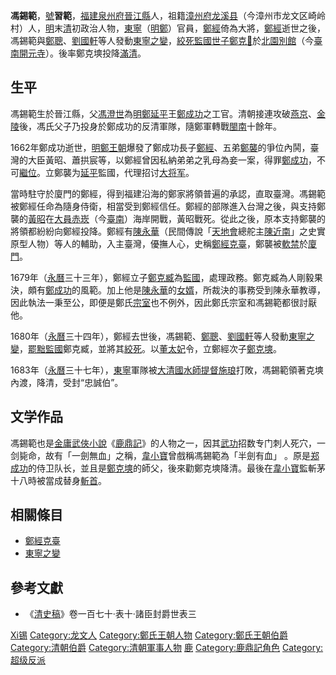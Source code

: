 {{NoteTA
|G1=地名
|1=zh-cn:台;zh-tw:臺
|2=zh-cn:范;zh-tw:範
}}
{{東亞男性歷史人物
| 名稱= 馮錫範
| 身份= 侍衛、[[外戚|外戚]]
| 畫像=
| 前任 = 
| 繼任 = 
| 姓=
| 名=
| 姓名= 馮錫範
| 字=
| 官職= [[侍衛|侍衛]]<small>（東寧）</small>
| 封爵= 忠誠伯<small>（大清）</small>
| 封號= 
| 御稱號= 
| 宮號1=
| 宮號2=
| 封地=
| 神號=
| 尊號= 
| 族裔 = [[閩南民系|閩南民系]]
| 乳名=
| 幼名= 
| 兒名=
| 童名=
| 小字= 
| 號= 習範
| 法號=
| 院號=
| 其他名號= 
| 出生年= 
| 出生地= [[大明|大明]][[泉州|泉州]][[晉江縣|晉江縣]]
| 婚年=
| 逝世年= 1683年
| 逝世地= {{QING-1862}}
| 諡號=
| 墳墓=
| 父親=
| 嫡母=
| 母親=
| 元配=
| 正室=
| 妻= 
| 繼室=
| 平妻=
| 側室=
| 元配之父= 
| 元配之嫡母=
| 元配之母= 
| 正室之父=
| 正室之嫡母=
| 正室之母=
| 妻之父=
| 妻之嫡母=
| 妻之母=
| 繼室之父=
| 繼室之嫡母=
| 繼室之母=
| 平妻之父=
| 平妻之嫡母=
| 平妻之母=
| 兄弟=
| 姊妹=
| 嫡兄弟=
| 嫡姊妹=
| 庶兄弟=
| 庶姊妹=
| 同胞兄弟=
| 同胞姊妹=
| 異母兄弟=
| 異母姊妹=
| 異父兄弟=
| 異父姊妹=
| 繼兄弟=
| 繼姊妹=
| 子=
| 女= 
| 嫡子=
| 嫡女=
| 庶子=
| 庶女=
| 養子=
| 養女=
| 繼子=
| 繼女=
| 注釋=
|}}
'''馮錫範'''{{BD|17世紀初||1683年||馮錫範}}，[[號|號]]'''習範'''，[[福建|福建]][[泉州府|泉州府]][[晉江縣|晉江縣]]人，祖籍[[漳州府|漳州府]][[龙溪县|龙溪县]]（今漳州市龙文区崎岭村）人，[[明|明]]末[[清|清]]初政治人物，[[明鄭時期|東寧]]（[[明鄭|明鄭]]）官員，[[鄭經|鄭經]]倚為大將，[[鄭經|鄭經]]逝世之後，馮錫範與[[鄭聰|鄭聰]]、[[劉國軒|劉國軒]]等人發動[[東寧之變|東寧之變]]，[[絞死|絞死]][[監國|監國]][[世子|世子]][[鄭克臧|鄭克𡒉]]於[[北園別館|北園別館]]（今[[臺南開元寺|臺南開元寺]]）。後率鄭克塽投降[[滿清|滿清]]。

== 生平 ==
馮錫範生於晉江縣，父[[馮澄世|馮澄世]]為[[明鄭|明鄭]][[延平郡王|延平]]王[[鄭成功|鄭成功]]之工官。清朝接連攻破[[燕京|燕京]]、[[金陵|金陵]]後，馮氏父子乃投身於鄭成功的反清軍隊，隨鄭軍轉戰[[閩南|閩南]]十餘年。

1662年鄭成功逝世，[[明鄭王朝|明鄭王朝]]爆發了鄭成功長子[[鄭經|鄭經]]、五弟[[鄭襲_(明鄭)|鄭襲]]的爭位內鬨，臺灣的大臣黃昭、蕭拱宸等，以鄭經曾因私納弟弟之乳母為妾一案，得罪[[鄭成功|鄭成功]]，不可[[繼位|繼位]]。立鄭襲为[[延平郡王|延平]]監國，代理招讨[[大将军|大将军]]。

當時駐守於廈門的鄭經，得到福建沿海的鄭家將領普遍的承認，直取臺灣。馮錫範被鄭經任命為隨身侍衛，相當受到鄭經信任。鄭經的部隊進入台灣之後，與支持鄭襲的[[黃昭|黃昭]]在[[大員|大員]][[赤崁|赤崁]]（今[[臺南|臺南]]）海岸開戰，黃昭戰死。從此之後，原本支持鄭襲的將領都紛紛向鄭經投降。鄭經有[[陳永華_(明鄭)|陳永華]]（民間傳說「[[天地會|天地會]]總舵主[[陳近南|陳近南]]」之史實原型人物）等人的輔助，入主臺灣，優撫人心，史稱[[鄭經克臺|鄭經克臺]]，鄭襲被[[軟禁|軟禁]]於[[廈門|廈門]]。

1679年（[[永曆_(南明)|永曆]]三十三年），鄭經立子[[鄭克臧|鄭克臧]]為[[監國|監國]]，處理政務。鄭克臧為人剛毅果決，頗有[[鄭成功|鄭成功]]的風範。加上他是[[陳永華_(明鄭)|陳永華]]的[[女婿|女婿]]，所裁決的事務受到陳永華教導，因此執法一秉至公，即便是鄭氏[[宗室|宗室]]也不例外，因此鄭氏宗室和馮錫範都很討厭他。

1680年（[[永曆_(南明)|永曆]]三十四年），鄭經去世後，馮錫範、[[鄭聰|鄭聰]]、[[劉國軒|劉國軒]]等人發動[[東寧之變|東寧之變]]，[[罷黜|罷黜]][[監國|監國]]鄭克臧，並將其[[絞死|絞死]]。以[[董太妃|董太妃]]令，立鄭經次子[[鄭克塽|鄭克塽]]。

1683年（[[永曆_(南明)|永曆]]三十七年），[[東寧|東寧]]軍隊被[[大清國|大清國]][[水師提督|水師提督]][[施琅|施琅]]打敗，馮錫範領著克塽內渡，降清，受封“忠誠伯”。

== 文学作品 ==
馮錫範也是[[金庸|金庸]][[武俠小說|武俠小說]]《[[鹿鼎記|鹿鼎記]]》的人物之一，因其[[武功|武功]]招数专门刺人死穴，一剑毙命，故有「一劍無血」之稱，[[韋小寶|韋小寶]]曾戲稱馮錫範為「半劍有血」
。原是[[郑成功|郑成功]]的侍卫队长，並且是[[鄭克塽|鄭克塽]]的師父，後來勸鄭克塽降清。最後在[[韋小寶|韋小寶]]監斬茅十八時被當成替身[[斬首|斬首]]。

== 相關條目 ==
* [[鄭經克臺|鄭經克臺]]
* [[東寧之變|東寧之變]]

== 參考文獻 ==
{{reflist}}
*《[[清史稿|清史稿]]》卷一百七十‧表十‧諸臣封爵世表三
{{東寧王朝}}

{{Authority control}}
{{DEFAULTSORT:Feng馮}}
[[Category:冯姓|Xi锡]]
[[Category:龙文人|Category:龙文人]]
[[Category:鄭氏王朝人物|Category:鄭氏王朝人物]]
[[Category:鄭氏王朝伯爵|Category:鄭氏王朝伯爵]]
[[Category:清朝伯爵|Category:清朝伯爵]]
[[Category:清朝軍事人物|Category:清朝軍事人物]]
[[Category:金庸筆下真實人物|鹿]]
[[Category:鹿鼎記角色|Category:鹿鼎記角色]]
[[Category:超级反派|Category:超级反派]]